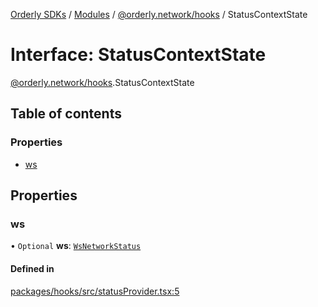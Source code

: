[Orderly SDKs](/sdks/tech-doc/README) / [Modules](/sdks/tech-doc/modules) / [@orderly.network/hooks](/sdks/tech-doc/modules/orderly_network_hooks) / StatusContextState

# Interface: StatusContextState

[@orderly.network/hooks](/sdks/tech-doc/modules/orderly_network_hooks).StatusContextState

## Table of contents

### Properties

- [ws](/sdks/tech-doc/interfaces/orderly_network_hooks.StatusContextState#ws)

## Properties

### ws

• `Optional` **ws**: [`WsNetworkStatus`](/sdks/tech-doc/enums/orderly_network_hooks.WsNetworkStatus)

#### Defined in

[packages/hooks/src/statusProvider.tsx:5](https://github.com/OrderlyNetwork/js-sdk/blob/ba995f2/packages/hooks/src/statusProvider.tsx#L5)
